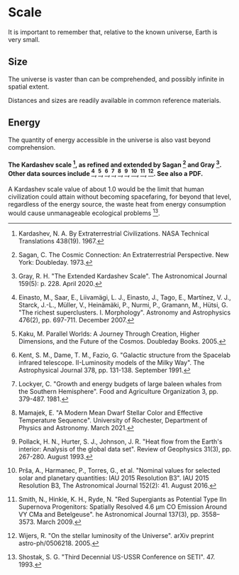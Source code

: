 # Scale
It is important to remember that, relative to the known universe, Earth is very small.

## Size
The universe is vaster than can be comprehended, and possibly infinite in spatial extent.

Distances and sizes are readily available in common reference materials.

## Energy
The quantity of energy accessible in the universe is also vast beyond comprehension.

#### The Kardashev scale [^4], as refined and extended by Sagan [^10] and Gray [^2]. Other data sources include [^1], [^3], [^5], [^6], [^7], [^8], [^9], [^12], [^13]. See also a PDF.

A Kardashev scale value of about 1.0 would be the limit that human civilization could attain without becoming spacefaring, for beyond that level, regardless of the energy source, the waste heat from energy consumption would cause unmanageable ecological problems [^11].

[^1]: Einasto, M., Saar, E., Liivamägi, L. J., Einasto, J., Tago, E., Martínez, V. J., Starck, J.-L., Müller, V., Heinämäki, P., Nurmi, P., Gramann, M., Hütsi, G. "The richest superclusters. I. Morphology". Astronomy and Astrophysics 476(2), pp. 697-711. December 2007.

[^2]: Gray, R. H. "The Extended Kardashev Scale". The Astronomical Journal 159(5): p. 228. April 2020.

[^3]: Kaku, M. Parallel Worlds: A Journey Through Creation, Higher Dimensions, and the Future of the Cosmos. Doubleday Books. 2005.

[^4]: Kardashev, N. A. By Extraterrestrial Civilizations. NASA Technical Translations 438(19). 1967.

[^5]: Kent, S. M., Dame, T. M., Fazio, G. "Galactic structure from the Spacelab infrared telescope. II-Luminosity models of the Milky Way". The Astrophysical Journal 378, pp. 131-138. September 1991.

[^6]: Lockyer, C. "Growth and energy budgets of large baleen whales from the Southern Hemisphere". Food and Agriculture Organization 3, pp. 379-487. 1981.

[^7]: Mamajek, E. "A Modern Mean Dwarf Stellar Color and Effective Temperature Sequence". University of Rochester, Department of Physics and Astronomy. March 2021.

[^8]: Pollack, H. N., Hurter, S. J., Johnson, J. R. "Heat flow from the Earth's interior: Analysis of the global data set". Review of Geophysics 31(3), pp. 267-280. August 1993.

[^9]: Prša, A., Harmanec, P., Torres, G., et al. "Nominal values for selected solar and planetary quantities: IAU 2015 Resolution B3". IAU 2015 Resolution B3, The Astronomical Journal 152(2): 41. August 2016.

[^10]: Sagan, C. The Cosmic Connection: An Extraterrestrial Perspective. New York: Doubleday. 1973.

[^11]: Shostak, S. G. "Third Decennial US-USSR Conference on SETI". 47. 1993.

[^12]: Smith, N., Hinkle, K. H., Ryde, N. "Red Supergiants as Potential Type IIn Supernova Progenitors: Spatially Resolved 4.6 μm CO Emission Around VY CMa and Betelgeuse". he Astronomical Journal 137(3), pp. 3558–3573. March 2009.

[^13]: Wijers, R. "On the stellar luminosity of the Universe". arXiv preprint astro-ph/0506218. 2005.